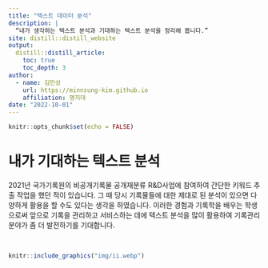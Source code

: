 ```yaml
---
title: "텍스트 데이터 분석"
description: |
  “내가 생각하는 텍스트 분석과 기대하는 텍스트 분석을 정리해 봅니다.”
site: distill::distill_website
output:
  distill::distill_article:
    toc: true
    toc_depth: 3  
author:
  - name: 김민성 
    url: https://minnsung-kim.github.io
    affiliation: 명지대
date: "2022-10-01" 
---
```


```r
knitr::opts_chunk$set(echo = FALSE)
```


# 내가 기대하는 텍스트 분석

  2021년 국가기록원의 비공개기록물 공개재분류 R&D사업에 참여하여 간단한 키워드 추출 작업을 했던 적이 있습니다. 그 때 당시 기록물들에 대한 제대로 된 분석이 있으면 다양하게 활용을 할 수도 있다는 생각을 하였습니다.
이러한 경험과 기록학을 배우는 학생으로써 앞으로 기록을 관리하고 서비스하는 데에 텍스트 분석을 많이 활용하여 기록관리 분야가 좀 더 발전하기를 기대합니다.


<br>

```r
knitr::include_graphics("img/ii.webp")
```

